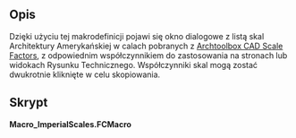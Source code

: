 <languages/>

{{Macro/pl
|Name=ImperialScales
|Translate=Skale w calach
|Description=To makro wyświetla listę amerykańskich imperialnych skal Architektonicznych wraz z odpowiednim współczynnikiem do zastosowania na stronach lub widokach Rysunku Technicznego.
|Author=Yorik
|Date=2021-06-01
|Version=0.1
|FCVersion=0.18+
}}

<span id="Description"></span>
==Opis==

Dzięki użyciu tej makrodefinicji pojawi się okno dialogowe z listą skal Architektury Amerykańskiej w calach pobranych z [https://www.archtoolbox.com/representation/cad/scalefactor.html Archtoolbox CAD Scale Factors], z odpowiednim współczynnikiem do zastosowania na stronach lub widokach Rysunku Technicznego. Współczynniki skal mogą zostać dwukrotnie kliknięte w celu skopiowania.

<span id="Code"></span>
==Skrypt==

'''Macro_ImperialScales.FCMacro'''

{{MacroCode|code=
<nowiki>
# -*- coding: utf-8 -*-

from PySide2.QtCore import *
from PySide2.QtGui import *
from PySide2.QtWidgets import *

class Dialog(QDialog):

    def __init__(self):

        QDialog.__init__(self)
        self.resize(221, 413)
        self.verticalLayout = QVBoxLayout(self)
        self.tableWidget = QTableWidget(self)
        self.tableWidget.setColumnCount(1)
        qtablewidgetitem = QTableWidgetItem()
        qtablewidgetitem.setTextAlignment(Qt.AlignHCenter|Qt.AlignVCenter|Qt.AlignCenter)
        self.tableWidget.setHorizontalHeaderItem(0, qtablewidgetitem)
        self.tableWidget.setRowCount(11)
        qtablewidgetitem1 = QTableWidgetItem()
        self.tableWidget.setVerticalHeaderItem(0, qtablewidgetitem1)
        qtablewidgetitem2 = QTableWidgetItem()
        self.tableWidget.setVerticalHeaderItem(1, qtablewidgetitem2)
        qtablewidgetitem3 = QTableWidgetItem()
        self.tableWidget.setVerticalHeaderItem(2, qtablewidgetitem3)
        qtablewidgetitem4 = QTableWidgetItem()
        self.tableWidget.setVerticalHeaderItem(3, qtablewidgetitem4)
        qtablewidgetitem5 = QTableWidgetItem()
        self.tableWidget.setVerticalHeaderItem(4, qtablewidgetitem5)
        qtablewidgetitem6 = QTableWidgetItem()
        self.tableWidget.setVerticalHeaderItem(5, qtablewidgetitem6)
        qtablewidgetitem7 = QTableWidgetItem()
        self.tableWidget.setVerticalHeaderItem(6, qtablewidgetitem7)
        qtablewidgetitem8 = QTableWidgetItem()
        self.tableWidget.setVerticalHeaderItem(7, qtablewidgetitem8)
        qtablewidgetitem9 = QTableWidgetItem()
        self.tableWidget.setVerticalHeaderItem(8, qtablewidgetitem9)
        qtablewidgetitem10 = QTableWidgetItem()
        self.tableWidget.setVerticalHeaderItem(9, qtablewidgetitem10)
        qtablewidgetitem11 = QTableWidgetItem()
        self.tableWidget.setVerticalHeaderItem(10, qtablewidgetitem11)
        qtablewidgetitem12 = QTableWidgetItem()
        qtablewidgetitem12.setTextAlignment(Qt.AlignHCenter|Qt.AlignVCenter|Qt.AlignCenter)
        self.tableWidget.setItem(0, 0, qtablewidgetitem12)
        qtablewidgetitem13 = QTableWidgetItem()
        qtablewidgetitem13.setTextAlignment(Qt.AlignHCenter|Qt.AlignVCenter|Qt.AlignCenter)
        self.tableWidget.setItem(1, 0, qtablewidgetitem13)
        qtablewidgetitem14 = QTableWidgetItem()
        qtablewidgetitem14.setTextAlignment(Qt.AlignHCenter|Qt.AlignVCenter|Qt.AlignCenter)
        self.tableWidget.setItem(2, 0, qtablewidgetitem14)
        qtablewidgetitem15 = QTableWidgetItem()
        qtablewidgetitem15.setTextAlignment(Qt.AlignHCenter|Qt.AlignVCenter|Qt.AlignCenter)
        self.tableWidget.setItem(3, 0, qtablewidgetitem15)
        qtablewidgetitem16 = QTableWidgetItem()
        qtablewidgetitem16.setTextAlignment(Qt.AlignHCenter|Qt.AlignVCenter|Qt.AlignCenter)
        self.tableWidget.setItem(4, 0, qtablewidgetitem16)
        qtablewidgetitem17 = QTableWidgetItem()
        qtablewidgetitem17.setTextAlignment(Qt.AlignHCenter|Qt.AlignVCenter|Qt.AlignCenter)
        self.tableWidget.setItem(5, 0, qtablewidgetitem17)
        qtablewidgetitem18 = QTableWidgetItem()
        qtablewidgetitem18.setTextAlignment(Qt.AlignHCenter|Qt.AlignVCenter|Qt.AlignCenter)
        self.tableWidget.setItem(6, 0, qtablewidgetitem18)
        qtablewidgetitem19 = QTableWidgetItem()
        qtablewidgetitem19.setTextAlignment(Qt.AlignHCenter|Qt.AlignVCenter|Qt.AlignCenter)
        self.tableWidget.setItem(7, 0, qtablewidgetitem19)
        qtablewidgetitem20 = QTableWidgetItem()
        qtablewidgetitem20.setTextAlignment(Qt.AlignHCenter|Qt.AlignVCenter|Qt.AlignCenter)
        self.tableWidget.setItem(8, 0, qtablewidgetitem20)
        qtablewidgetitem21 = QTableWidgetItem()
        qtablewidgetitem21.setTextAlignment(Qt.AlignHCenter|Qt.AlignVCenter|Qt.AlignCenter)
        self.tableWidget.setItem(9, 0, qtablewidgetitem21)
        qtablewidgetitem22 = QTableWidgetItem()
        qtablewidgetitem22.setTextAlignment(Qt.AlignHCenter|Qt.AlignVCenter|Qt.AlignCenter)
        self.tableWidget.setItem(10, 0, qtablewidgetitem22)
        self.tableWidget.setEditTriggers(QAbstractItemView.AnyKeyPressed|QAbstractItemView.DoubleClicked|QAbstractItemView.EditKeyPressed)
        self.tableWidget.horizontalHeader().setVisible(True)
        self.tableWidget.verticalHeader().setVisible(True)

        self.verticalLayout.addWidget(self.tableWidget)

        self.buttonBox = QDialogButtonBox(self)
        self.buttonBox.setOrientation(Qt.Horizontal)
        self.buttonBox.setStandardButtons(QDialogButtonBox.Ok)

        self.verticalLayout.addWidget(self.buttonBox)

        self.retranslateUi()
        self.buttonBox.accepted.connect(self.accept)
        self.buttonBox.rejected.connect(self.reject)

        QMetaObject.connectSlotsByName(self)

    def retranslateUi(self,dlg=None):

        self.setWindowTitle(QCoreApplication.translate("Dialog", u"Arch scale factors", None))
        qtablewidgetitem = self.tableWidget.horizontalHeaderItem(0)
        qtablewidgetitem.setText(QCoreApplication.translate("Dialog", u"Factor", None))
        qtablewidgetitem1 = self.tableWidget.verticalHeaderItem(0)
        qtablewidgetitem1.setText(QCoreApplication.translate("Dialog", u"1/16\" = 1'-0\"", None))
        qtablewidgetitem2 = self.tableWidget.verticalHeaderItem(1)
        qtablewidgetitem2.setText(QCoreApplication.translate("Dialog", u"3/32\" = 1'-0\"", None))
        qtablewidgetitem3 = self.tableWidget.verticalHeaderItem(2)
        qtablewidgetitem3.setText(QCoreApplication.translate("Dialog", u"1/8\" = 1'-0\"", None))
        qtablewidgetitem4 = self.tableWidget.verticalHeaderItem(3)
        qtablewidgetitem4.setText(QCoreApplication.translate("Dialog", u"3/16\" = 1'-0\"", None))
        qtablewidgetitem5 = self.tableWidget.verticalHeaderItem(4)
        qtablewidgetitem5.setText(QCoreApplication.translate("Dialog", u"1/4\" = 1'-0\"", None))
        qtablewidgetitem6 = self.tableWidget.verticalHeaderItem(5)
        qtablewidgetitem6.setText(QCoreApplication.translate("Dialog", u"3/8\" = 1'-0\"", None))
        qtablewidgetitem7 = self.tableWidget.verticalHeaderItem(6)
        qtablewidgetitem7.setText(QCoreApplication.translate("Dialog", u"1/2\" = 1'-0\"", None))
        qtablewidgetitem8 = self.tableWidget.verticalHeaderItem(7)
        qtablewidgetitem8.setText(QCoreApplication.translate("Dialog", u"3/4\" = 1'-0\"", None))
        qtablewidgetitem9 = self.tableWidget.verticalHeaderItem(8)
        qtablewidgetitem9.setText(QCoreApplication.translate("Dialog", u"1\" = 1'-0\"", None))
        qtablewidgetitem10 = self.tableWidget.verticalHeaderItem(9)
        qtablewidgetitem10.setText(QCoreApplication.translate("Dialog", u"1 1/2\" = 1'-0\"", None))
        qtablewidgetitem11 = self.tableWidget.verticalHeaderItem(10)
        qtablewidgetitem11.setText(QCoreApplication.translate("Dialog", u"3\" = 1'-0\"", None))

        sortingEnabled = self.tableWidget.isSortingEnabled()
        self.tableWidget.setSortingEnabled(False)
        qtablewidgetitem12 = self.tableWidget.item(0, 0)
        qtablewidgetitem12.setText(QCoreApplication.translate("Dialog", u"1/192", None))
        qtablewidgetitem13 = self.tableWidget.item(1, 0)
        qtablewidgetitem13.setText(QCoreApplication.translate("Dialog", u"1/128", None))
        qtablewidgetitem14 = self.tableWidget.item(2, 0)
        qtablewidgetitem14.setText(QCoreApplication.translate("Dialog", u"1/96", None))
        qtablewidgetitem15 = self.tableWidget.item(3, 0)
        qtablewidgetitem15.setText(QCoreApplication.translate("Dialog", u"1/64", None))
        qtablewidgetitem16 = self.tableWidget.item(4, 0)
        qtablewidgetitem16.setText(QCoreApplication.translate("Dialog", u"1/48", None))
        qtablewidgetitem17 = self.tableWidget.item(5, 0)
        qtablewidgetitem17.setText(QCoreApplication.translate("Dialog", u"1/32", None))
        qtablewidgetitem18 = self.tableWidget.item(6, 0)
        qtablewidgetitem18.setText(QCoreApplication.translate("Dialog", u"1/24", None))
        qtablewidgetitem19 = self.tableWidget.item(7, 0)
        qtablewidgetitem19.setText(QCoreApplication.translate("Dialog", u"1/16", None))
        qtablewidgetitem20 = self.tableWidget.item(8, 0)
        qtablewidgetitem20.setText(QCoreApplication.translate("Dialog", u"1/12", None))
        qtablewidgetitem21 = self.tableWidget.item(9, 0)
        qtablewidgetitem21.setText(QCoreApplication.translate("Dialog", u"1/8", None))
        qtablewidgetitem22 = self.tableWidget.item(10, 0)
        qtablewidgetitem22.setText(QCoreApplication.translate("Dialog", u"1/4", None))
        self.tableWidget.setSortingEnabled(sortingEnabled)

dlg = Dialog()
dlg.show()
</nowiki>
}}